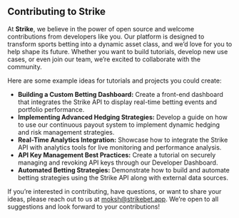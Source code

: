 



## Contributing to Strike

At **Strike**, we believe in the power of open source and welcome contributions from developers like you. Our platform is designed to transform sports betting into a dynamic asset class, and we’d love for you to help shape its future. Whether you want to build tutorials, develop new use cases, or even join our team, we’re excited to collaborate with the community.

Here are some example ideas for tutorials and projects you could create:
- **Building a Custom Betting Dashboard:** Create a front-end dashboard that integrates the Strike API to display real-time betting events and portfolio performance.
- **Implementing Advanced Hedging Strategies:** Develop a guide on how to use our continuous payout system to implement dynamic hedging and risk management strategies.
- **Real-Time Analytics Integration:** Showcase how to integrate the Strike API with analytics tools for live monitoring and performance analysis.
- **API Key Management Best Practices:** Create a tutorial on securely managing and revoking API keys through our Developer Dashboard.
- **Automated Betting Strategies:** Demonstrate how to build and automate betting strategies using the Strike API along with external data sources.

If you’re interested in contributing, have questions, or want to share your ideas, please reach out to us at [moksh@strikebet.app](mailto:moksh@strikebet.app). We’re open to all suggestions and look forward to your contributions!

